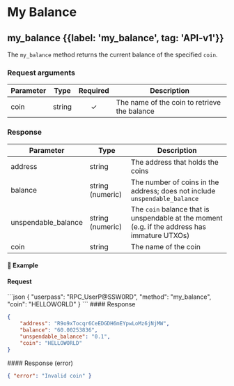 
# My Balance

## my\_balance {{label: 'my_balance', tag: 'API-v1'}}

The `my_balance` method returns the current balance of the specified `coin`.

### Request arguments

| Parameter | Type   | Required | Description                                  |
| --------- | ------ | :------: | -------------------------------------------- |
| coin      | string |     ✓    | The name of the coin to retrieve the balance |

### Response

| Parameter            | Type             | Description                                                                                   |
| -------------------- | ---------------- | --------------------------------------------------------------------------------------------- |
| address              | string           | The address that holds the coins                                                              |
| balance              | string (numeric) | The number of coins in the address; does not include `unspendable_balance`                    |
| unspendable\_balance | string (numeric) | The `coin` balance that is unspendable at the moment (e.g. if the address has immature UTXOs) |
| coin                 | string           | The name of the coin                                                                          |

#### 📌 Example

#### Request

<CodeGroup title="my_balance" tag="POST" label="my_balance" mm2MethodDecorate="true">
  ```json
  {
    "userpass": "RPC_UserP@SSW0RD",
    "method": "my_balance",
    "coin": "HELLOWORLD"
  }
  ```
</CodeGroup>

<CollapsibleSection expandedText="Hide Response" collapsedText="Show Response">
  #### Response

  ```json
  {
      "address": "R9o9xTocqr6CeEDGDH6mEYpwLoMz6jNjMW",
      "balance": "60.00253836",
      "unspendable_balance": "0.1",
      "coin": "HELLOWORLD"
  }
  ```
</CollapsibleSection>

<CollapsibleSection expandedText="Hide Error Response" collapsedText="Show Error Response">
  #### Response (error)

  ```json
  { "error": "Invalid coin" }
  ```
</CollapsibleSection>
